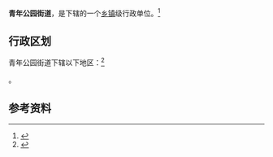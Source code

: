 {{中国乡级行政区|37/01/04/007/000}}

'''青年公园街道'''，是{{PRC admin/fullname|37/01/04/007/000|3}}下辖的一个[[乡镇|乡镇]]级行政单位。<ref>{{PRC admin/ref sgc|{{PRC admin/parent|37/01/04/007/000}}}}</ref>

== 行政区划 ==

青年公园街道下辖以下地区：<ref>{{PRC admin/ref sgc|37/01/04/007/000}}</ref>

{{PRC admin/children|37/01/04/007/000}}。

== 参考资料 ==

{{reflist}}

{{行政区划小作品}}
{{PRC admin/navcat|37/01/04/007/000}}